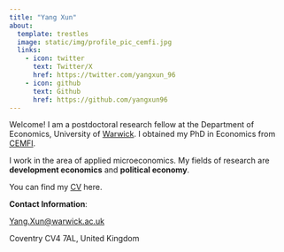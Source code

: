 ```yaml
---
title: "Yang Xun"
about: 
  template: trestles
  image: static/img/profile_pic_cemfi.jpg
  links:
    - icon: twitter
      text: Twitter/X
      href: https://twitter.com/yangxun_96
    - icon: github
      text: Github
      href: https://github.com/yangxun96
---
```


Welcome! I am a postdoctoral research fellow at the Department of Economics, University of [Warwick](https://warwick.ac.uk/fac/soc/economics/). I obtained my PhD in Economics from [CEMFI](https://www.cemfi.es/index.asp). 

I work in the area of applied microeconomics. My fields of research are **development economics** and **political economy**.

You can find my [CV](https://yangxun96.github.io/cv/CV_YangXun.pdf) here.


**Contact Information**: 

<Yang.Xun@warwick.ac.uk>

Coventry CV4 7AL, United Kingdom

